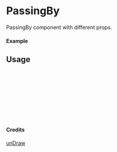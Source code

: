 
<Meta of={PassingBy} title="unDraw/PassingBy" />

# PassingBy

PassingBy component with different props.

#### Example

<Canvas of={PassingBy.Primary} />

## Usage

```ts
import { PassingBy } from "yadl-ui";

const Example = () => {
  return (
      <PassingBy />
  );
};

export default Example;
```

#### Credits
[unDraw](https://undraw.co/illustrations)
